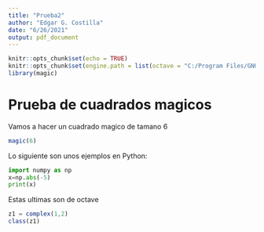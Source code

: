 ```yaml
---
title: "Prueba2"
author: "Edgar G. Costilla"
date: "6/26/2021"
output: pdf_document
---
```


```r
knitr::opts_chunk$set(echo = TRUE)
knitr::opts_chunk$set(engine.path = list(octave = "C:/Program Files/GNU Octave/Octave-6.2.0/octave.vbs"))
library(magic)

```

# Prueba de cuadrados magicos
Vamos a hacer un cuadrado magico de tamano 6
```r
magic(6)
```
Lo siguiente son unos ejemplos en Python:
```python
import numpy as np
x=np.abs(-5)
print(x)
```
Estas ultimas son de octave
```octave
z1 = complex(1,2)
class(z1)
```


